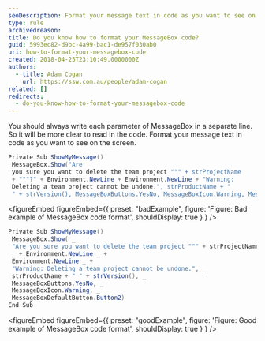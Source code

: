 ```yaml
---
seoDescription: Format your message text in code as you want to see on the screen. Write each parameter of MessageBox in a separate line for clarity.
type: rule
archivedreason:
title: Do you know how to format your MessageBox code?
guid: 5993ec82-d9bc-4a99-bac1-de957f030ab0
uri: how-to-format-your-messagebox-code
created: 2018-04-25T23:10:49.0000000Z
authors:
  - title: Adam Cogan
    url: https://ssw.com.au/people/adam-cogan
related: []
redirects:
  - do-you-know-how-to-format-your-messagebox-code
---
```


You should always write each parameter of MessageBox in a separate line. So it will be more clear to read in the code. Format your message text in code as you want to see on the screen.
```cs
Private Sub ShowMyMessage()
 MessageBox.Show("Are
 you sure you want to delete the team project """ + strProjectName
 + """?" + Environment.NewLine + Environment.NewLine + "Warning:
 Deleting a team project cannot be undone.", strProductName + "
 " + strVersion(), MessageBoxButtons.YesNo, MessageBoxIcon.Warning, MessageBoxDefaultButton.Button2)
```

<figureEmbed figureEmbed={{
  preset: "badExample",
  figure: 'Figure: Bad example of MessageBox code format',
  shouldDisplay: true
} } />


```cs
Private Sub ShowMyMessage()
 MessageBox.Show( _
 "Are you sure you want to delete the team project """ + strProjectName + """?"
 _ + Environment.NewLine _ +
 Environment.NewLine _ +
 "Warning: Deleting a team project cannot be undone.", _
 strProductName + " " + strVersion(), _
 MessageBoxButtons.YesNo, _
 MessageBoxIcon.Warning, _
 MessageBoxDefaultButton.Button2)
End Sub
```

<figureEmbed figureEmbed={{
  preset: "goodExample",
  figure: 'Figure: Good example of MessageBox code format',
  shouldDisplay: true
} } />

